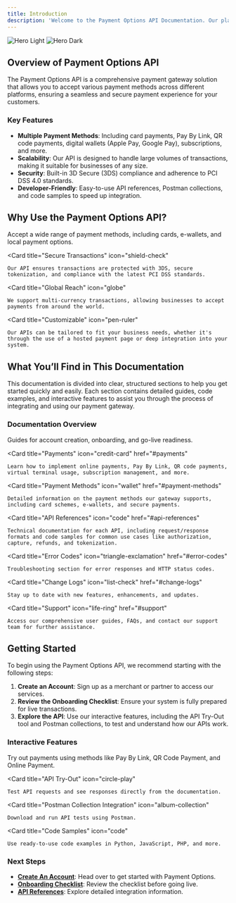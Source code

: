 ```yaml
---
title: Introduction
description: 'Welcome to the Payment Options API Documentation. Our platform offers a robust, secure, and flexible way to integrate payments into your application or website, tailored to meet the needs of merchants, developers, and partners'
---
```


<img
  className="block dark:hidden"
  src="/images/hero-light.svg"
  alt="Hero Light"
/>
<img
  className="hidden dark:block"
  src="/images/hero-dark.svg"
  alt="Hero Dark"
/>

## Overview of Payment Options API

The Payment Options API is a comprehensive payment gateway solution that allows you to accept various payment methods across different platforms, ensuring a seamless and secure payment experience for your customers.

### Key Features

- **Multiple Payment Methods**: Including card payments, Pay By Link, QR code payments, digital wallets (Apple Pay, Google Pay), subscriptions, and more.
- **Scalability**: Our API is designed to handle large volumes of transactions, making it suitable for businesses of any size.
- **Security**: Built-in 3D Secure (3DS) compliance and adherence to PCI DSS 4.0 standards.
- **Developer-Friendly**: Easy-to-use API references, Postman collections, and code samples to speed up integration.

## Why Use the Payment Options API?

<CardGroup cols={2}>
  <Card
    title="Flexibility"
    icon="shuffle"
  >
    Accept a wide range of payment methods, including cards, e-wallets, and local payment options.
  </Card>
  
  <Card
    title="Secure Transactions"
    icon="shield-check"
  >
    Our API ensures transactions are protected with 3DS, secure tokenization, and compliance with the latest PCI DSS standards.
  </Card>
  
  <Card
    title="Global Reach"
    icon="globe"
  >
    We support multi-currency transactions, allowing businesses to accept payments from around the world.
  </Card>
  
  <Card
    title="Customizable"
    icon="pen-ruler"
  >
    Our APIs can be tailored to fit your business needs, whether it's through the use of a hosted payment page or deep integration into your system.
  </Card>
</CardGroup>


## What You’ll Find in This Documentation

This documentation is divided into clear, structured sections to help you get started quickly and easily. Each section contains detailed guides, code examples, and interactive features to assist you through the process of integrating and using our payment gateway.

### Documentation Overview

<CardGroup>
  <Card
    title="Get Started"
    icon="rocket"
    href="#get-started"
  >
    Guides for account creation, onboarding, and go-live readiness.
  </Card>

  <Card
    title="Payments"
    icon="credit-card"
    href="#payments"
  >
    Learn how to implement online payments, Pay By Link, QR code payments, virtual terminal usage, subscription management, and more.
  </Card>

  <Card
    title="Payment Methods"
    icon="wallet"
    href="#payment-methods"
  >
    Detailed information on the payment methods our gateway supports, including card schemes, e-wallets, and secure payments.
  </Card>

  <Card
    title="API References"
    icon="code"
    href="#api-references"
  >
    Technical documentation for each API, including request/response formats and code samples for common use cases like authorization, capture, refunds, and tokenization.
  </Card>

  <Card
    title="Error Codes"
    icon="triangle-exclamation"
    href="#error-codes"
  >
    Troubleshooting section for error responses and HTTP status codes.
  </Card>

  <Card
    title="Change Logs"
    icon="list-check"
    href="#change-logs"
  >
    Stay up to date with new features, enhancements, and updates.
  </Card>

  <Card
    title="Support"
    icon="life-ring"
    href="#support"
  >
    Access our comprehensive user guides, FAQs, and contact our support team for further assistance.
  </Card>
</CardGroup>

## Getting Started

To begin using the Payment Options API, we recommend starting with the following steps:

1. **Create an Account**: Sign up as a merchant or partner to access our services.
2. **Review the Onboarding Checklist**: Ensure your system is fully prepared for live transactions.
3. **Explore the API**: Use our interactive features, including the API Try-Out tool and Postman collections, to test and understand how our APIs work.

### Interactive Features

<CardGroup>
  <Card
    title="Payment Simulations"
    icon="credit-card-front"
  >
    Try out payments using methods like Pay By Link, QR Code Payment, and Online Payment.
  </Card>
  
  <Card
    title="API Try-Out"
    icon="circle-play"
  >
    Test API requests and see responses directly from the documentation.
  </Card>
  
  <Card
    title="Postman Collection Integration"
    icon="album-collection"
  >
    Download and run API tests using Postman.
  </Card>
  
  <Card
    title="Code Samples"
    icon="code"
  >
    Use ready-to-use code examples in Python, JavaScript, PHP, and more.
  </Card>
</CardGroup>

### Next Steps

- **[Create An Account](#create-an-account)**: Head over to get started with Payment Options.
- **[Onboarding Checklist](#go-live-checklist)**: Review the checklist before going live.
- **[API References](#api-references)**: Explore detailed integration information.
